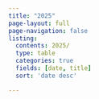 ```yaml
---
title: "2025"
page-layout: full
page-navigation: false
listing:
  contents: 2025/
  type: table
  categories: true
  fields: [date, title]
  sort: 'date desc'

---
```


